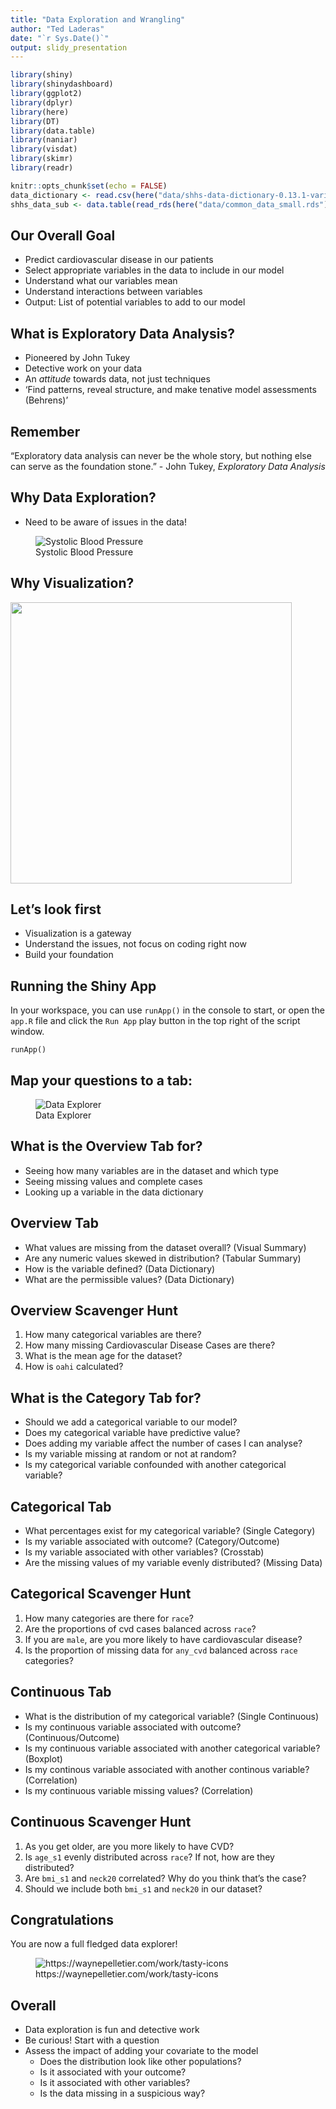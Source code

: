 ```yaml
---
title: "Data Exploration and Wrangling"
author: "Ted Laderas"
date: "`r Sys.Date()`"
output: slidy_presentation
---
```


```r
library(shiny)
library(shinydashboard)
library(ggplot2)
library(dplyr)
library(here)
library(DT)
library(data.table)
library(naniar)
library(visdat)
library(skimr)
library(readr)

knitr::opts_chunk$set(echo = FALSE)
data_dictionary <- read.csv(here("data/shhs-data-dictionary-0.13.1-variables.csv"))
shhs_data_sub <- data.table(read_rds(here("data/common_data_small.rds")))

```

## Our Overall Goal  

- Predict cardiovascular disease in our patients
- Select appropriate variables in the data to include in our model
- Understand what our variables mean
- Understand interactions between variables
- Output: List of potential variables to add to our model 

## What is Exploratory Data Analysis?

- Pioneered by John Tukey
- Detective work on your data
- An *attitude* towards data, not just techniques
- 'Find patterns, reveal structure, and make tenative model assessments (Behrens)'

## Remember

"Exploratory data analysis can never be the whole story, but nothing else can serve as the foundation stone."
- John Tukey, *Exploratory Data Analysis*

## Why Data Exploration?  

- Need to be aware of issues in the data!

![Systolic Blood Pressure](img/F1.large.jpg)

## Why Visualization?

<img src="img/broadblock_original.jpg" height = 450>

## Let's look first

- Visualization is a gateway
- Understand the issues, not focus on coding right now
- Build your foundation

## Running the Shiny App

In your workspace, you can use `runApp()` in the console to start, or open the `app.R` file and click the `Run App` play button in the top right of the script window.

```
runApp()
```

## Map your questions to a tab:

![Data Explorer](img/data-explorer.png)

## What is the Overview Tab for?

- Seeing how many variables are in the dataset and which type
- Seeing missing values and complete cases
- Looking up a variable in the data dictionary

## Overview Tab

  - What values are missing from the dataset overall? (Visual Summary)
  - Are any numeric values skewed in distribution? (Tabular Summary)
  - How is the variable defined? (Data Dictionary)
  - What are the permissible values? (Data Dictionary)

## Overview Scavenger Hunt

1.  How many categorical variables are there?
1.  How many missing Cardiovascular Disease Cases are there?
1.  What is the mean age for the dataset?
1.  How is `oahi` calculated?

## What is the Category Tab for?

- Should we add a categorical variable to our model?
- Does my categorical variable have predictive value?
- Does adding my variable affect the number of cases I can analyse?
- Is my variable missing at random or not at random?
- Is my categorical variable confounded with another categorical variable?

## Categorical Tab

  - What percentages exist for my categorical variable? (Single Category)
  - Is my variable associated with outcome? (Category/Outcome)
  - Is my variable associated with other variables? (Crosstab)
  - Are the missing values of my variable evenly distributed? (Missing Data)
  
## Categorical Scavenger Hunt

1. How many categories are there for `race`?
1. Are the proportions of cvd cases balanced across `race`?
1. If you are `male`, are you more likely to have cardiovascular disease?
1. Is the proportion of missing data for `any_cvd` balanced across `race` categories? 

## Continuous Tab

- What is the distribution of my categorical variable? (Single Continuous)
- Is my continuous variable associated with outcome? (Continuous/Outcome)
- Is my continuous variable associated with another categorical variable? (Boxplot)
- Is my continous variable associated with another continous variable? (Correlation)
- Is my continuous variable missing values? (Correlation)

## Continuous Scavenger Hunt

1. As you get older, are you more likely to have CVD? 
1. Is `age_s1` evenly distributed across `race`? If not, how are they distributed?
1. Are `bmi_s1` and `neck20` correlated? Why do you think that's the case?
1. Should we include both `bmi_s1` and `neck20` in our dataset?

## Congratulations

You are now a full fledged data explorer!

![https://waynepelletier.com/work/tasty-icons](img/merit.png)

## Overall

- Data exploration is fun and detective work
- Be curious! Start with a question
- Assess the impact of adding your covariate to the model
    - Does the distribution look like other populations?
    - Is it associated with your outcome?
    - Is it associated with other variables?
    - Is the data missing in a suspicious way?
